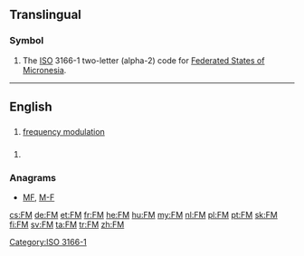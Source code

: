 {{also|fm|Fm|.fm}}
==Translingual==

===Symbol===
{{head|mul|symbol}}
# The [[ISO]] 3166-1 two-letter (alpha-2) code for [[Federated States of Micronesia]].

[[Category:ISO 3166-1]]
----

==English==

==={{initialism-old|en}}===
{{head|en}}

# [[frequency modulation]]

==={{abbreviation-old|en}}===
{{head|en}}

# {{context|construction|insurance|lang=en}} {{w|Factory Mutual}}

===Anagrams===
* [[MF#English|MF]], [[M-F#English|M-F]]

[[cs:FM]]
[[de:FM]]
[[et:FM]]
[[fr:FM]]
[[he:FM]]
[[hu:FM]]
[[my:FM]]
[[nl:FM]]
[[pl:FM]]
[[pt:FM]]
[[sk:FM]]
[[fi:FM]]
[[sv:FM]]
[[ta:FM]]
[[tr:FM]]
[[zh:FM]]